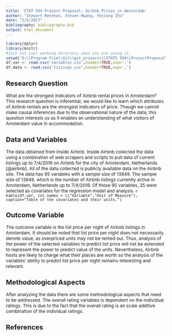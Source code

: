 ```yaml
---
title: 'STAT 504 Project Proposal: Airbnb Prices in Amsterdam'
author: "Stewart Renehan, Steven Hwang, Yejiong Zhu"
date: "2/5/2017"
bibliography: bibliography.bib
output: html_document
---
```


```r
library(dplyr)
library(knitr)
#Just set your working directory when you are using it.
setwd('D:\\Program File\\Git\\git_projects\\STATS 504\\ProjectProposal\\stat-504-airbnb\\data')
df.var <- read.csv('variables.csv',header=TRUE,sep=',')
df.data <- read.csv('listings.csv',header=TRUE,sep=',')
```

<!-- your names;
the title of the project;
a brief description of the research question, identifying whether it has inferential or predictive objectives;
a brief but clear and complete description of the associated data set that includes:
data collection process (e.g., describe the sample or experimental design),
units of measurement for all variables,
data structure (e.g., if your data are on 50 U.S. states with the sample size of 354, explain where the number 354 is coming from);
a clear identification of the outcome variable;
a brief description of any unusual methodological aspects that are already apparent (e.g., homoscedasticity, outliers, or dependent data structure);
a few key references.
The entire project proposal, including references, should not exceed one double-sided page in a normal size font (12pts).  --> 

<style type="text/css">
body{ /* Normal  */
   font-size: 12px;
}
</style>

## Research Question
What are the strongest indicators of Airbnb rental prices in Amsterdam? This research question is inferential; we would like to learn which attributes of Airbnb rentals are the strongest indicators of price. Though we cannot make causal inferences due to the observational nature of the data, this question interests us as it enables an understanding of what visitors of Amsterdam value in accommodation.

## Data and Variables
The data obtained from Inside Airbnb. Inside Airbnb collected the data using a combination of web scrapers and scripts to pull data of current listings up to 7/4/2016 on Airbnb for the city of Amsterdam, Netherlands [@airbnb]. All of the data collected is publicly available data on the Airbnb site. The data has 95 variables with a sample size of 13849. The sample size of 13849, which is the number of Airbnb listings currently active in Amsterdam, Netherlands up to 7/4/2016. Of those 95 variables, 25 were selected as covariates for the regression model and analysis. 
`r kable(df.var, col.names = c("Variable","Unit of Measure"), caption="Table of the covariates and their units.")`

## Outcome Variable
The outcome variable is the list price per night of Airbnb listings in Amsterdam. It should be noted that list price per night does not necessarily denote value, as overpriced units may not be rented out. Thus, analysis of the power of the selected variables to predict list price will not be extended to represent the power to predict value of the units. Nevertheless, Airbnb hosts are likely to charge what their places are worth so the analysis of the variables' ability to predict list price per night remains interesting and relevant.

## Methodological Aspects
After analyzing the data there are some methodological aspects that need to be addressed. The overall rating variables is dependent on the individual ratings. This is due to the fact that the overall rating is an scale additive combination of the individual ratings. 

## References